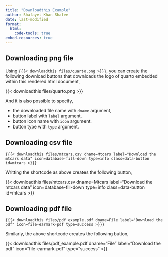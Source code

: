 ```yaml
---
title: "Downloadthis Example"
author: Shafayet Khan Shafee
date: last-modified
format: 
  html:
    code-tools: true
embed-resources: true
---
```


## Downloading png file

Using `{{{< downloadthis files/quarto.png >}}}`, you can create the following download buttons that downloads the logo of quarto embedded within this rendered html document,

{{< downloadthis files/quarto.png >}}


And it is also possible to specify,

- the downloaded file name with `dname` argument, 
- button label with `label` argument,
- button icon name with `icon` argument.
- button type with `type` argument.

## Downloading csv file

`{{{< downloadthis files/mtcars.csv dname=Mtcars label="Download the mtcars data" icon=database-fill-down type=info class=data-button id=mtcars >}}}`

Writting the shortcode as above creates the following button,

{{< downloadthis files/mtcars.csv dname=Mtcars label="Download the mtcars data"
icon=database-fill-down type=info class=data-button id=mtcars >}}


## Downloading pdf file

`{{{< downloadthis files/pdf_example.pdf dname=File label="Download the pdf" icon=file-earmark-pdf type=success >}}}`

Similarly, the above shortcode creates the following button,

{{< downloadthis files/pdf_example.pdf dname="File" label="Download the pdf" icon="file-earmark-pdf" type="success" >}}